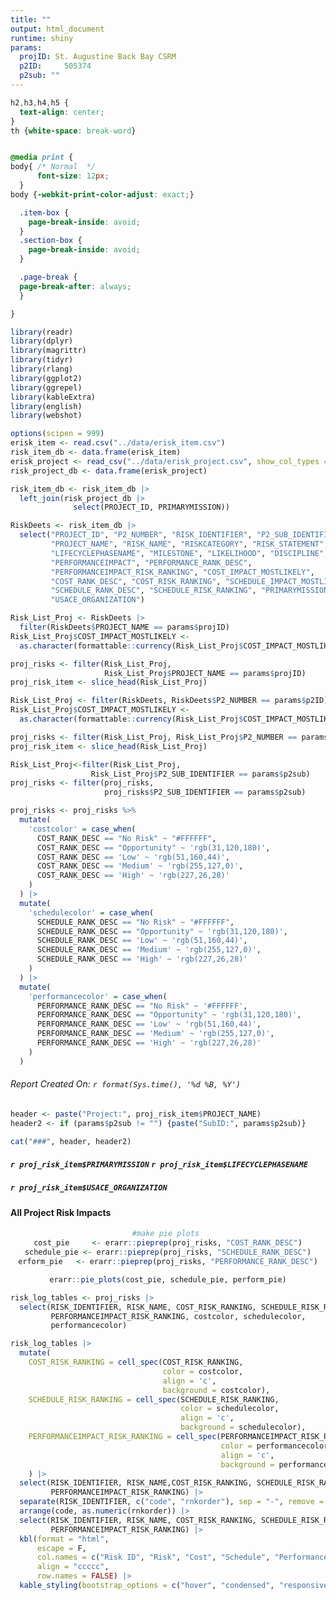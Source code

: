 ```yaml
---
title: ""
output: html_document
runtime: shiny
params:
  projID: St. Augustine Back Bay CSRM
  p2ID: 	505374
  p2sub: ""
---
```


```css

h2,h3,h4,h5 {
  text-align: center;
}
th {white-space: break-word}


@media print {
body{ /* Normal  */
      font-size: 12px;
  }
body {-webkit-print-color-adjust: exact;}

  .item-box {
    page-break-inside: avoid;
  }
  .section-box {
    page-break-inside: avoid;
  }

  .page-break {
  page-break-after: always;
  }

}
```

```r
library(readr) 
library(dplyr)
library(magrittr) 
library(tidyr)
library(rlang)
library(ggplot2)
library(ggrepel)
library(kableExtra) 
library(english)
library(webshot)
```

```r
options(scipen = 999)
erisk_item <- read.csv("../data/erisk_item.csv")
risk_item_db <- data.frame(erisk_item)
erisk_project <- read_csv("../data/erisk_project.csv", show_col_types = FALSE)
risk_project_db <- data.frame(erisk_project)

risk_item_db <- risk_item_db |>
  left_join(risk_project_db |>
              select(PROJECT_ID, PRIMARYMISSION))

RiskDeets <- risk_item_db |>
  select("PROJECT_ID", "P2_NUMBER", "RISK_IDENTIFIER", "P2_SUB_IDENTIFIER", 
         "PROJECT_NAME", "RISK_NAME", "RISKCATEGORY", "RISK_STATEMENT", 
         "LIFECYCLEPHASENAME", "MILESTONE", "LIKELIHOOD", "DISCIPLINE", 
         "PERFORMANCEIMPACT", "PERFORMANCE_RANK_DESC", 
         "PERFORMANCEIMPACT_RISK_RANKING", "COST_IMPACT_MOSTLIKELY", 
         "COST_RANK_DESC", "COST_RISK_RANKING", "SCHEDULE_IMPACT_MOSTLIKELY", 
         "SCHEDULE_RANK_DESC", "SCHEDULE_RISK_RANKING", "PRIMARYMISSION", 
         "USACE_ORGANIZATION")
```

```r
Risk_List_Proj <- RiskDeets |>
  filter(RiskDeets$PROJECT_NAME == params$projID)
Risk_List_Proj$COST_IMPACT_MOSTLIKELY <- 
  as.character(formattable::currency(Risk_List_Proj$COST_IMPACT_MOSTLIKELY))

proj_risks <- filter(Risk_List_Proj, 
                     Risk_List_Proj$PROJECT_NAME == params$projID)
proj_risk_item <- slice_head(Risk_List_Proj)
```

```r
Risk_List_Proj <- filter(RiskDeets, RiskDeets$P2_NUMBER == params$p2ID)
Risk_List_Proj$COST_IMPACT_MOSTLIKELY <- 
  as.character(formattable::currency(Risk_List_Proj$COST_IMPACT_MOSTLIKELY))

proj_risks <- filter(Risk_List_Proj, Risk_List_Proj$P2_NUMBER == params$p2ID)
proj_risk_item <- slice_head(Risk_List_Proj)
```

```r
Risk_List_Proj<-filter(Risk_List_Proj,
                  Risk_List_Proj$P2_SUB_IDENTIFIER == params$p2sub)
proj_risks <- filter(proj_risks,
                     proj_risks$P2_SUB_IDENTIFIER == params$p2sub)
```

```r
proj_risks <- proj_risks %>%
  mutate(
    'costcolor' = case_when(
      COST_RANK_DESC == "No Risk" ~ "#FFFFFF",
      COST_RANK_DESC == "Opportunity" ~ 'rgb(31,120,180)',
      COST_RANK_DESC == 'Low' ~ 'rgb(51,160,44)',
      COST_RANK_DESC == 'Medium' ~ 'rgb(255,127,0)',
      COST_RANK_DESC == 'High' ~ 'rgb(227,26,28)'
    )
  ) |>
  mutate(
    'schedulecolor' = case_when(
      SCHEDULE_RANK_DESC == "No Risk" ~ "#FFFFFF",
      SCHEDULE_RANK_DESC == "Opportunity" ~ 'rgb(31,120,180)',
      SCHEDULE_RANK_DESC == 'Low' ~ 'rgb(51,160,44)',
      SCHEDULE_RANK_DESC == 'Medium' ~ 'rgb(255,127,0)',
      SCHEDULE_RANK_DESC == 'High' ~ 'rgb(227,26,28)'
    )
  ) |>
  mutate(
    'performancecolor' = case_when(
      PERFORMANCE_RANK_DESC == "No Risk" ~ '#FFFFFF',
      PERFORMANCE_RANK_DESC == "Opportunity" ~ 'rgb(31,120,180)',
      PERFORMANCE_RANK_DESC == 'Low' ~ 'rgb(51,160,44)',
      PERFORMANCE_RANK_DESC == 'Medium' ~ 'rgb(255,127,0)',
      PERFORMANCE_RANK_DESC == 'High' ~ 'rgb(227,26,28)'
    )
  )
```
###### Report Created On: `r format(Sys.time(), '%d %B, %Y')`
```r
header <- paste("Project:", proj_risk_item$PROJECT_NAME)
header2 <- if (params$p2sub != "") {paste("SubID:", params$p2sub)}

cat("###", header, header2)
```

##### `r proj_risk_item$PRIMARYMISSION` `r proj_risk_item$LIFECYCLEPHASENAME`
##### `r proj_risk_item$USACE_ORGANIZATION`


#### All Project Risk Impacts
<center>
```r
#make pie plots 
cost_pie     <- erarr::pieprep(proj_risks, "COST_RANK_DESC")
schedule_pie <- erarr::pieprep(proj_risks, "SCHEDULE_RANK_DESC")
erform_pie   <- erarr::pieprep(proj_risks, "PERFORMANCE_RANK_DESC")

erarr::pie_plots(cost_pie, schedule_pie, perform_pie)
```
</center>

```r
risk_log_tables <- proj_risks |>
  select(RISK_IDENTIFIER, RISK_NAME, COST_RISK_RANKING, SCHEDULE_RISK_RANKING, 
         PERFORMANCEIMPACT_RISK_RANKING, costcolor, schedulecolor, 
         performancecolor)

risk_log_tables |>
  mutate(
    COST_RISK_RANKING = cell_spec(COST_RISK_RANKING, 
                                  color = costcolor, 
                                  align = 'c', 
                                  background = costcolor),
    SCHEDULE_RISK_RANKING = cell_spec(SCHEDULE_RISK_RANKING, 
                                      color = schedulecolor, 
                                      align = 'c', 
                                      background = schedulecolor),
    PERFORMANCEIMPACT_RISK_RANKING = cell_spec(PERFORMANCEIMPACT_RISK_RANKING, 
                                               color = performancecolor, 
                                               align = 'c', 
                                               background = performancecolor) 
    ) |>
  select(RISK_IDENTIFIER, RISK_NAME,COST_RISK_RANKING, SCHEDULE_RISK_RANKING, 
         PERFORMANCEIMPACT_RISK_RANKING) |>
  separate(RISK_IDENTIFIER, c("code", "rnkorder"), sep = "-", remove = FALSE) |>
  arrange(code, as.numeric(rnkorder)) |>
  select(RISK_IDENTIFIER, RISK_NAME, COST_RISK_RANKING, SCHEDULE_RISK_RANKING, 
         PERFORMANCEIMPACT_RISK_RANKING) |>
  kbl(format = "html", 
      escape = F, 
      col.names = c("Risk ID", "Risk", "Cost", "Schedule", "Performance"), 
      align = "ccccc", 
      row.names = FALSE) |>
  kable_styling(bootstrap_options = c("hover", "condensed", "responsive"))
```
